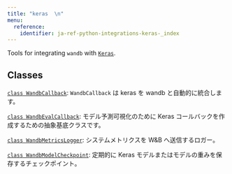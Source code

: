 ```yaml
---
title: "keras  \n"
menu:
  reference:
    identifier: ja-ref-python-integrations-keras-_index
---
```


Tools for integrating `wandb` with [`Keras`](https://keras.io/).

## Classes

[`class WandbCallback`](/ja/models/ref/python/integrations/keras/wandbcallback/): `WandbCallback` は keras を wandb と自動的に統合します。

[`class WandbEvalCallback`](/ja/models/ref/python/integrations/keras/wandbevalcallback/): モデル予測可視化のために Keras コールバックを作成するための抽象基底クラスです。

[`class WandbMetricsLogger`](/ja/models/ref/python/integrations/keras/wandbmetricslogger/): システムメトリクスを W&B へ送信するロガー。

[`class WandbModelCheckpoint`](/ja/models/ref/python/integrations/keras/wandbmodelcheckpoint/): 定期的に Keras モデルまたはモデルの重みを保存するチェックポイント。